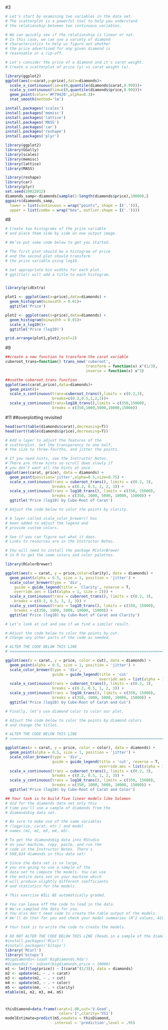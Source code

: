 #3
```r
# Let's start by examining two variables in the data set.
# The scatterplot is a powerful tool to help you understand
# the relationship between two continuous variables.

# We can quickly see if the relationship is linear or not.
# In this case, we can use a variety of diamond
# characteristics to help us figure out whether
# the price advertised for any given diamond is 
# reasonable or a rip-off.

# Let's consider the price of a diamond and it's carat weight.
# Create a scatterplot of price (y) vs carat weight (x).

library(ggplot2)
ggplot(aes(x=carat,y=price),data=diamonds)+
  scale_x_continuous(lim=c(0,quantile(diamonds$carat,0.99)))+
  scale_y_continuous(lim=c(0,quantile(diamonds$price,0.99)))+
  geom_point(color='#F79420',alpha=0.3)+
  stat_smooth(method='lm')
```
```r
install.packages('scales')
install.packages('memisc')
install.packages('lattice')
install.packages('MASS')
install.packages('car')
install.packages('reshape')
install.packages('plyr')
```
```r
library(ggplot2)
library(GGally)
library(scales)
library(memisc)
library(lattice)
library(MASS)

library(reshape)
library(car)
library(plyr)
set.seed(20022012)
diamonds_samp<-diamonds[sample(1:length(diamonds$price),10000),]
ggpairs(diamonds_samp, 
  lower = list(continuous = wrap("points", shape = I('.'))), 
  upper = list(combo = wrap("box", outlier.shape = I('.'))))
```
#8
```r
# Create two histograms of the price variable
# and place them side by side on one output image.

# We’ve put some code below to get you started.

# The first plot should be a histogram of price
# and the second plot should transform
# the price variable using log10.

# Set appropriate bin widths for each plot.
# ggtitle() will add a title to each histogram.


library(gridExtra)

plot1 <- ggplot(aes(x=price),data=diamonds) +
  geom_histogram(binwidth = 0.01)+
  ggtitle('Price')

plot2 <- ggplot(aes(x=price),data=diamonds) +
  geom_histogram(binwidth = 0.01)+
  scale_x_log10()+
  ggtitle('Price (log10)')

grid.arrange(plot1,plot2,ncol=2)
```
#9

```r
##create a new function to transform the carat variable
cuberoot_trans=function() trans_new('cuberoot',
                                    transform = function(x) x^(1/3),
                                    inverse = function(x) x^3)

##usethe cuberoot_trans function
ggplot(aes(carat,price),data=diamonds)+
  geom_point()+
  scale_x_continuous(trans=cuberoot_trans(),limits = c(0.2,3),
                     breaks=c(0.2,0.5,1,2,3))+
  scale_y_continuous(trans=log10_trans(),limits = c(350,15000),
                     breaks = c(350,1000,5000,10000,15000))
```
#11
##overplotting revisited
```r
head(sort(table(diamonds$carat),decreasing=T))
head(sort(table(diamonds$price),decreasing=T))
```
```r
# Add a layer to adjust the features of the
# scatterplot. Set the transparency to one half,
# the size to three-fourths, and jitter the points.

# If you need hints, see the Instructor Notes.
# There are three hints so scroll down slowly if
# you don’t want all the hints at once.
ggplot(aes(carat, price), data = diamonds) + 
  geom_point(position='jitter',alpha=0.5,size=0.75) + 
  scale_x_continuous(trans = cuberoot_trans(), limits = c(0.2, 3),
                     breaks = c(0.2, 0.5, 1, 2, 3)) + 
  scale_y_continuous(trans = log10_trans(), limits = c(350, 15000),
                     breaks = c(350, 1000, 5000, 10000, 15000)) +
  ggtitle('Price (log10) by Cube-Root of Carat')
```
```r
# Adjust the code below to color the points by clarity.

# A layer called scale_color_brewer() has 
# been added to adjust the legend and
# provide custom colors.

# See if you can figure out what it does.
# Links to resources are in the Instructor Notes.

# You will need to install the package RColorBrewer
# in R to get the same colors and color palettes.

library(RColorBrewer)

ggplot(aes(x = carat, y = price,color=clarity), data = diamonds) + 
  geom_point(alpha = 0.5, size = 1, position = 'jitter') +
  scale_color_brewer(type = 'div',
    guide = guide_legend(title = 'Clarity', reverse = T,
    override.aes = list(alpha = 1, size = 2))) +  
  scale_x_continuous(trans = cuberoot_trans(), limits = c(0.2, 3),
    breaks = c(0.2, 0.5, 1, 2, 3)) + 
  scale_y_continuous(trans = log10_trans(), limits = c(350, 15000),
    breaks = c(350, 1000, 5000, 10000, 15000)) +
  ggtitle('Price (log10) by Cube-Root of Carat and Clarity')
```
```r
# Let’s look at cut and see if we find a similar result.

# Adjust the code below to color the points by cut.
# Change any other parts of the code as needed.

# ALTER THE CODE BELOW THIS LINE
# =========================================================================================

ggplot(aes(x = carat, y = price, color = cut), data = diamonds) + 
  geom_point(alpha = 0.5, size = 1, position = 'jitter') +
  scale_color_brewer(type = 'div',
                     guide = guide_legend(title = 'cut'
                                          override.aes = list(alpha = 1, size = 2))) +  
  scale_x_continuous(trans = cuberoot_trans(), limits = c(0.2, 3),
                     breaks = c(0.2, 0.5, 1, 2, 3)) + 
  scale_y_continuous(trans = log10_trans(), limits = c(350, 15000),
                     breaks = c(350, 1000, 5000, 10000, 15000)) +
  ggtitle('Price (log10) by Cube-Root of Carat and Cut')
```
```r
# Finally, let’s use diamond color to color our plot.

# Adjust the code below to color the points by diamond colors
# and change the titles.

# ALTER THE CODE BELOW THIS LINE
# ===========================================================================================

ggplot(aes(x = carat, y = price, color = color), data = diamonds) + 
  geom_point(alpha = 0.5, size = 1, position = 'jitter') +
  scale_color_brewer(type = 'div',
                     guide = guide_legend(title = 'cut', reverse = T,
                                          override.aes = list(alpha = 1, size = 2))) +  
  scale_x_continuous(trans = cuberoot_trans(), limits = c(0.2, 3),
                     breaks = c(0.2, 0.5, 1, 2, 3)) + 
  scale_y_continuous(trans = log10_trans(), limits = c(350, 15000),
                     breaks = c(350, 1000, 5000, 10000, 15000)) +
  ggtitle('Price (log10) by Cube-Root of Carat and Color')

```
```r
## Your task is to build five linear models like Solomon
# did for the diamonds data set only this
# time you'll use a sample of diamonds from the
# diamondsbig data set.

# Be sure to make use of the same variables
# (logprice, carat, etc.) and model
# names (m1, m2, m3, m4, m5).

# To get the diamondsbig data into RStudio
# on your machine, copy, paste, and run the
# code in the Instructor Notes. There's
# 598,024 diamonds in this data set!

# Since the data set is so large,
# you are going to use a sample of the
# data set to compute the models. You can use
# the entire data set on your machine which
# will produce slightly different coefficients
# and statistics for the models.

# This exercise WILL BE automatically graded.

# You can leave off the code to load in the data.
# We've sampled the data for you.
# You also don't need code to create the table output of the models.
# We'll do that for you and check your model summaries (R^2 values, AIC, etc.)

# Your task is to write the code to create the models.

# DO NOT ALTER THE CODE BELOW THIS LINE (Reads in a sample of the diamondsbig data set)
#install.packages('RCurl')
#install.packages('bitops')
library('RCurl')
library('bitops')
#bigdiamonds<-load('BigDiamonds.Rda')
#diamonds2 <- subset(bigdiamonds,price < 10000)
m1 <- lm(I(log(price)) ~ I(carat^(1/3)), data = diamonds)
m2 <- update(m1, ~ . + carat)
m3 <- update(m2, ~ . + cut)
m4 <- update(m3, ~ . + color)
m5 <- update(m4, ~ . + clarity)
mtable(m1, m2, m3, m4, m5)
```
#
```r
thisDiamond=data.frame(carat=1.00,cut='V.Good',
                        color='I',clarity='VS1')
modelEstimate=predict(m5,newdata = thisDiamond,
                      interval = 'prediction',level = .95)
```





















